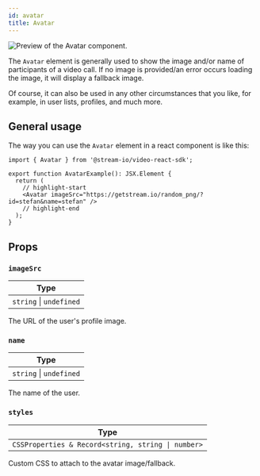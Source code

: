 ```yaml
---
id: avatar
title: Avatar
---
```


![Preview of the Avatar component.](../../assets/03-ui-components/avatar.png)

The `Avatar` element is generally used to show the image and/or name of participants of a video call. If no image is provided/an error occurs loading the image, it will display a fallback image.

Of course, it can also be used in any other circumstances that you like, for example, in user lists, profiles, and much more.

## General usage

The way you can use the `Avatar` element in a react component is like this:

```tsx
import { Avatar } from '@stream-io/video-react-sdk';

export function AvatarExample(): JSX.Element {
  return (
    // highlight-start
    <Avatar imageSrc="https://getstream.io/random_png/?id=stefan&name=stefan" />
    // highlight-end
  );
}
```

## Props

### `imageSrc`

| Type                    |
| ----------------------- |
| `string` \| `undefined` |

The URL of the user's profile image.

### `name`

| Type                    |
| ----------------------- |
| `string` \| `undefined` |

The name of the user.

### `styles`

| Type                                               |
| -------------------------------------------------- |
| `CSSProperties & Record<string, string \| number>` |

Custom CSS to attach to the avatar image/fallback.
